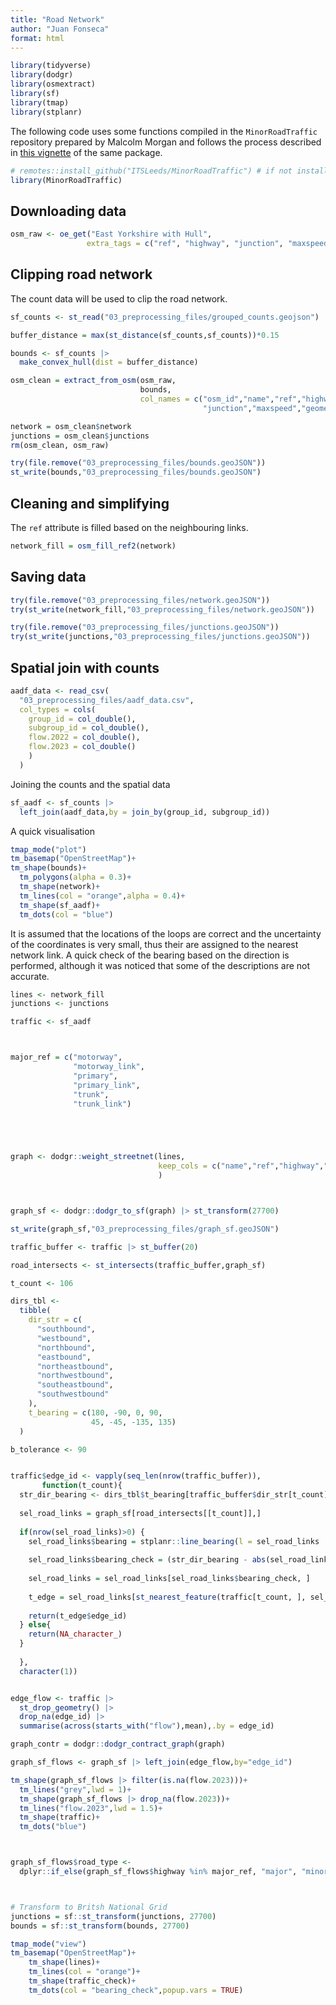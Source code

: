 ```yaml
---
title: "Road Network"
author: "Juan Fonseca"
format: html
---
```

```r
library(tidyverse)
library(dodgr)
library(osmextract)
library(sf)
library(tmap)
library(stplanr)
```

The following code uses some functions compiled in the `MinorRoadTraffic` repository prepared by Malcolm Morgan and follows the process described in [this vignette](https://github.com/ITSLeeds/MinorRoadTraffic/blob/main/vignettes/IOW.Rmd) of the same package.

```r
# remotes::install_github("ITSLeeds/MinorRoadTraffic") # if not installed
library(MinorRoadTraffic)
```

## Downloading data

```r
osm_raw <- oe_get("East Yorkshire with Hull",
                 extra_tags = c("ref", "highway", "junction", "maxspeed","oneway"))
```

## Clipping road network

The count data will be used to clip the road network.
```r
sf_counts <- st_read("03_preprocessing_files/grouped_counts.geojson")
```


```r
buffer_distance = max(st_distance(sf_counts,sf_counts))*0.15

bounds <- sf_counts |>
  make_convex_hull(dist = buffer_distance)

osm_clean = extract_from_osm(osm_raw,
                             bounds,
                             col_names = c("osm_id","name","ref","highway",
                                           "junction","maxspeed","geometry","oneway"))

network = osm_clean$network
junctions = osm_clean$junctions
rm(osm_clean, osm_raw)
```

```r
try(file.remove("03_preprocessing_files/bounds.geoJSON"))
st_write(bounds,"03_preprocessing_files/bounds.geoJSON")
```

## Cleaning and simplifying
The `ref` attribute is filled based on the neighbouring links. 
```r
network_fill = osm_fill_ref2(network)
```
## Saving data
```r
try(file.remove("03_preprocessing_files/network.geoJSON"))
try(st_write(network_fill,"03_preprocessing_files/network.geoJSON"))

try(file.remove("03_preprocessing_files/junctions.geoJSON"))
try(st_write(junctions,"03_preprocessing_files/junctions.geoJSON"))
```
## Spatial join with counts

```r
aadf_data <- read_csv(
  "03_preprocessing_files/aadf_data.csv",
  col_types = cols(
    group_id = col_double(),
    subgroup_id = col_double(),
    flow.2022 = col_double(),
    flow.2023 = col_double()
    )
  )
```

Joining the counts and the spatial data
```r
sf_aadf <- sf_counts |> 
  left_join(aadf_data,by = join_by(group_id, subgroup_id))
```

A quick visualisation

```r
tmap_mode("plot")
tm_basemap("OpenStreetMap")+
tm_shape(bounds)+
  tm_polygons(alpha = 0.3)+
  tm_shape(network)+
  tm_lines(col = "orange",alpha = 0.4)+
  tm_shape(sf_aadf)+
  tm_dots(col = "blue")
```

It is assumed that the locations of the loops are correct and the uncertainty of the coordinates is very small, thus their are assigned to the nearest network link. A quick check of the bearing based on the direction is performed, although it was noticed that some of the descriptions are not accurate.

```r
lines <- network_fill
junctions <- junctions

traffic <- sf_aadf



major_ref = c("motorway",
              "motorway_link",
              "primary",
              "primary_link",
              "trunk",
              "trunk_link")





graph <- dodgr::weight_streetnet(lines,
                                 keep_cols = c("name","ref","highway","junction","maxspeed","oneway")
                                 )



graph_sf <- dodgr::dodgr_to_sf(graph) |> st_transform(27700)

st_write(graph_sf,"03_preprocessing_files/graph_sf.geoJSON")

traffic_buffer <- traffic |> st_buffer(20)

road_intersects <- st_intersects(traffic_buffer,graph_sf)

t_count <- 106

dirs_tbl <-
  tibble(
    dir_str = c(
      "southbound",
      "westbound",
      "northbound",
      "eastbound",
      "northeastbound",
      "northwestbound",
      "southeastbound",
      "southwestbound"
    ),
    t_bearing = c(180, -90, 0, 90,
                  45, -45, -135, 135)
  )

b_tolerance <- 90


traffic$edge_id <- vapply(seq_len(nrow(traffic_buffer)),
       function(t_count){
  str_dir_bearing <- dirs_tbl$t_bearing[traffic_buffer$dir_str[t_count]==dirs_tbl$dir_str]
  
  sel_road_links = graph_sf[road_intersects[[t_count]],]
  
  if(nrow(sel_road_links)>0) {
    sel_road_links$bearing = stplanr::line_bearing(l = sel_road_links |> st_transform(crs = 4326))
    
    sel_road_links$bearing_check = (str_dir_bearing - abs(sel_road_links$bearing))  < b_tolerance
    
    sel_road_links = sel_road_links[sel_road_links$bearing_check, ]
    
    t_edge = sel_road_links[st_nearest_feature(traffic[t_count, ], sel_road_links), ] |> st_drop_geometry()
    
    return(t_edge$edge_id)
  } else{
    return(NA_character_)
  }
  
  },
  character(1))


edge_flow <- traffic |>
  st_drop_geometry() |>
  drop_na(edge_id) |>
  summarise(across(starts_with("flow"),mean),.by = edge_id)

graph_contr = dodgr::dodgr_contract_graph(graph)

graph_sf_flows <- graph_sf |> left_join(edge_flow,by="edge_id")

tm_shape(graph_sf_flows |> filter(is.na(flow.2023)))+
  tm_lines("grey",lwd = 1)+
  tm_shape(graph_sf_flows |> drop_na(flow.2023))+
  tm_lines("flow.2023",lwd = 1.5)+
  tm_shape(traffic)+
  tm_dots("blue")



graph_sf_flows$road_type <-
  dplyr::if_else(graph_sf_flows$highway %in% major_ref, "major", "minor")



# Transform to Britsh National Grid
junctions = sf::st_transform(junctions, 27700)
bounds = sf::st_transform(bounds, 27700)

```


```r
tmap_mode("view")
tm_basemap("OpenStreetMap")+
    tm_shape(lines)+
    tm_lines(col = "orange")+
    tm_shape(traffic_check)+
    tm_dots(col = "bearing_check",popup.vars = TRUE)
  
```



